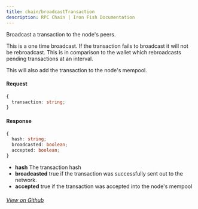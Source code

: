 ```yaml
---
title: chain/broadcastTransaction
description: RPC Chain | Iron Fish Documentation
---
```


Broadcast a transaction to the node's peers.

This is a one time broadcast. If the transaction fails to broadcast it will not be rebroadcast. This is in comparison to the wallet which rebroadcasts pending transactions at an interval.

This will also add the transaction to the node's mempool.

#### Request

```ts
{
  transaction: string;
}
```

#### Response

```ts
{
  hash: string;
  broadcasted: boolean;
  accepted: boolean;
}
```

- **hash** The transaction hash
- **broadcasted** true if the transaction was successfully sent out to the network.
- **accepted** true if the transaction was accepted into the node's mempool

###### [View on Github](https://github.com/iron-fish/ironfish/blob/master/ironfish/src/rpc/routes/chain/broadcastTransaction.ts)
